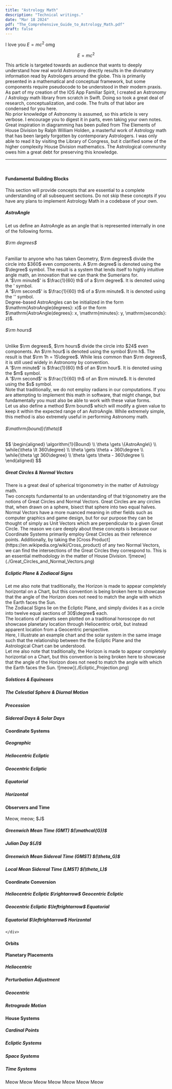 ```yaml
---
title: "Astrology Math"
description: "Technical writings."
date: "Mar 18 2024"
pdf: "The_Comprehensive_Guide_to_Astrology_Math.pdf"
draft: false
---
```


I love you $E=mc^2$ omg

$$E=mc^2$$

This article is targeted towards an audience that wants to deeply understand how real world Astronomy directly results in the divinatory information read by Astrologers around the globe. This is primarily presented in a mathematical and conceptual framework, but some components require pseudocode to be understood in their modern praxis. 
<br/>
As part of my creation of the IOS App Familiar Spirit, I created an Astronomy / Astrology math library from scratch in Swift. Doing so took a great deal of research, conceptualization, and code. The fruits of that labor are condensed for you here.
<br/>
No prior knowledge of Astronomy is assumed, so this article is very verbose. I encourage you to digest it in parts, even taking your own notes. 
<br/>
Great inspiration in diagramming has been pulled from The Elements of House Division by Ralph William Holden, a masterful work of Astrology math that has been largely forgotten by contemporary Astrologers. I was only able to read it by visiting the Library of Congress, but it clarified some of the higher complexity <Pink>House Division</Pink> mathematics. The Astrological community owes him a great debt for preserving this knowledge.
<br/>
<hr/>
<br/>
<Collapsible>
    <Red slot="title"><h4>Fundamental Building Blocks</h4></Red>
    <div slot="content">
        This section will provide concepts that are essential to a complete understanding of all subsequent sections. Do not skip these concepts if you have any plans to implement Astrology Math in a codebase of your own.
        <Collapsible>
            <Red slot="title"><h5>AstroAngle</h5></Red>
            <div slot="content">
                Let us define an <Red>AstroAngle</Red> as an angle that is represented internally in one of the following forms. 
                <Collapsible>
                    <Red slot="title"><h6>$\rm degrees$</h6></Red>
                    <div slot="content">
                        Familiar to anyone who has taken Geometry, <Red>$\rm degrees$</Red> divide the circle into $360$ even components. A <Red>$\rm degree$</Red> is denoted using the <Red>$\degree$</Red> symbol. The result is a system that lends itself to highly intuitive angle math, an innovation that we can thank the Sumerians for.
                        <br/>
                        A '<Red>$\rm minute$</Red>' is $\frac{1}{60} th$ of a <Red>$\rm degree$</Red>. It is denoted using the <Red>'</Red> symbol.
                        <br/>
                        A '<Red>$\rm second$</Red>' is $\frac{1}{60} th$ of a <Red>$\rm minute$</Red>. It is denoted using the <Red>''</Red> symbol.
                        <br/>
                        <Red>Degree</Red>-based <Red>AstroAngles</Red> can be initialized in the form <Red>$\mathrm{AstroAngle(degrees}: x)$</Red> or the form <Red>$\mathrm{AstroAngle(degrees}: x, \mathrm{minutes}: y, \mathrm{seconds}: z)$</Red>.
                    </div>
                </Collapsible>
                <Collapsible>
                    <Red slot="title"><h6>$\rm hours$</h6></Red>
                    <div slot="content">
                        Unlike <Red>$\rm degrees$</Red>, <Red>$\rm hours$</Red> divide the circle into $24$ even components. An <Red>$\rm hour$</Red> is denoted using the symbol <Red>$\rm h$</Red>. The result is that <Red>$\rm 1h = 15\degree$</Red>. While less common than <Red>$\rm degrees$</Red>, it is still used widely in Astronomy by convention.
                        <br/>
                        A '<Red>$\rm minute$</Red>' is $\frac{1}{60} th$ of an <Red>$\rm hour$</Red>. It is denoted using the <Red>$m$</Red> symbol.
                        <br/>
                        A '<Red>$\rm second$</Red>' is $\frac{1}{60} th$ of an <Red>$\rm minute$</Red>. It is denoted using the <Red>$s$</Red> symbol.
                    </div>
                </Collapsible>
                Note that traditionally, we do not employ radians in our computations. If you are attempting to implement this math in software, that might change, but fundamentally you must also be able to work with these value forms.
                <br/>
                Let us also define a method <Red>$\rm bound$</Red> which will modify a given value to keep it within the expected range of an <Red>AstroAngle</Red>. While extremely simple, this method is also extremely useful in performing Astronomy math.
                <br/>
                <Collapsible>
                    <Red slot="title"><h6>$\mathrm{bound}(\theta)$</h6></Red>
                    <div slot="content">
                        $$
                            \begin{aligned}
                            \algorithm{1}{Bound} \\
                            \theta \gets \{AstroAngle\} \\
                            \while{\theta \lt 360\degree} \\
                            \theta \gets \theta + 360\degree \\
                            \while{\theta \gt 360\degree} \\
                            \theta \gets \theta - 360\degree \\
                            \end{aligned}
                        $$
                    </div>
                </Collapsible>
            </div>
        </Collapsible>
        <Collapsible>
            <Red slot="title"><h5>Great Circles & Normal Vectors</h5></Red>
            <div slot="content">
                There is a great deal of spherical trigonometry in the matter of Astrology math. 
                <br/>
                Two concepts fundamental to an understanding of that trigonometry are the notions of <Red>Great Circles</Red> and <Red>Normal Vectors</Red>.
                <Red>Great Circles</Red> are any circles that, when drawn on a sphere, bisect that sphere into two equal halves.
                <Red>Normal Vectors</Red> have a more nuanced meaning in other fields such as computer graphics and game design, but for our purpose they can be thought of simply as Unit Vectors which are perpendicular to a given <Red>Great Circle</Red>.
                The reason we care deeply about these concepts is because our <Orange>Coordinate Systems</Orange> primarily employ <Red>Great Circles</Red> as their reference points.
                Additionally, by taking the [Cross Product](https://en.wikipedia.org/wiki/Cross_product) of any two <Red>Normal Vectors</Red>, we can find the intersections of the <Red>Great Circles</Red> they correspond to. This is an essential methodology in the matter of House Division.
                ![meow](./Great_Circles_and_Normal_Vectors.png)
            </div>
        </Collapsible>
        <Collapsible>
            <Red slot="title"><h5>Ecliptic Plane & Zodiacal Signs</h5></Red>
            <div slot="content">
                Let me also note that traditionally, the Horizon is made to appear completely horizontal on a Chart, but this convention is being broken here to showcase that the angle of the Horizon does not need to match the angle with which the Earth faces the Sun.
                <br/>
                The <Red>Zodiacal Signs</Red> lie on the <Red>Ecliptic Plane</Red>, and simply divides it as a circle into twelve equal sections of 30<Red>$\degree$</Red> each.
                <br/>
                The locations of planets seen plotted on a traditional horoscope do not showcase planetary location through Heliocentric orbit, but instead apparent location from a Geocentric perspective.
                <br/>
                Here, I illustrate an example chart and the solar system in the same image such that the relationship between the the <Red>Ecliptic Plane</Red> and the Astrological Chart can be understood.
                <br/>
                Let me also note that traditionally, the Horizon is made to appear completely horizontal on a Chart, but this convention is being broken here to showcase that the angle of the Horizon does not need to match the angle with which the Earth faces the Sun.
                ![meow](./Ecliptic_Projection.png)
            </div>
        </Collapsible>
        <Collapsible>
            <Red slot="title"><h5>Solstices & Equinoxes</h5></Red>
        </Collapsible>
        <Collapsible>
            <Red slot="title"><h5>The Celestial Sphere & Diurnal Motion</h5></Red>
        </Collapsible>
        <Collapsible>
            <Red slot="title"><h5>Precession</h5></Red>
        </Collapsible>
        <Collapsible>
            <Red slot="title"><h5>Sidereal Days & Solar Days</h5></Red>
        </Collapsible>
    </div>
</Collapsible>
<Collapsible>
    <Orange slot="title"><h4>Coordinate Systems</h4></Orange>
    <div slot="content">
        <Collapsible>
            <Orange slot="title"><h5>Geographic</h5></Orange>
        </Collapsible>
        <Collapsible>
            <Orange slot="title"><h5>Heliocentric Ecliptic</h5></Orange>
        </Collapsible>
        <Collapsible>
            <Orange slot="title"><h5>Geocentric Ecliptic</h5></Orange>
        </Collapsible>
        <Collapsible>
            <Orange slot="title"><h5>Equatorial</h5></Orange>
        </Collapsible>
        <Collapsible>
            <Orange slot="title"><h5>Horizontal</h5></Orange>
        </Collapsible>
    </div>
</Collapsible>

<Collapsible>
    <Yellow slot="title"><h4>Observers and Time</h4></Yellow>
    <div slot="content">
        Meow, meow; $J$
        <Collapsible>
            <Yellow slot="title"><h5>Greenwich Mean Time (GMT) $(\mathcal{G})$</h5></Yellow>
        </Collapsible>
        <Collapsible>
            <Yellow slot="title"><h5>Julian Day $(J)$</h5></Yellow>
        </Collapsible>
        <Collapsible>
            <Yellow slot="title"><h5>Greenwich Mean Sidereal Time (GMST) $(\theta_G)$</h5></Yellow>
        </Collapsible>
        <Collapsible>
            <Yellow slot="title"><h5>Local Mean Sidereal Time (LMST) $(\theta_L)$</h5></Yellow>
        </Collapsible>
    </div>
</Collapsible>

<Collapsible>
    <Green slot="title"><h4>Coordinate Conversion</h4></Green>
    <div slot="content">
        <Collapsible>
            <Green slot="title"><h5>Heliocentric Ecliptic $\rightarrow$ Geocentric Ecliptic</h5></Green>
        </Collapsible>
        <Collapsible>
            <Green slot="title"><h5>Geocentric Ecliptic $\leftrightarrow$ Equatorial</h5></Green>
        </Collapsible>
        <Collapsible>
            <Green slot="title"><h5>Equatorial $\leftrightarrow$ Horizontal</h5></Green>
        </Collapsible>

    </div>
</Collapsible>

<Collapsible>
    <Blue slot="title"><h4>Orbits</h4></Blue>
    <div slot="content">
    </div>
</Collapsible>

<Collapsible>
    <Purple slot="title"><h4>Planetary Placements</h4></Purple>
    <div slot="content">
        <Collapsible>
            <Purple slot="title"><h5>Heliocentric</h5></Purple>
        </Collapsible>
        <Collapsible>
            <Purple slot="title"><h5>Perturbation Adjustment</h5></Purple>
        </Collapsible>
        <Collapsible>
            <Purple slot="title"><h5>Geocentric</h5></Purple>
        </Collapsible>
        <Collapsible>
            <Purple slot="title"><h5>Retrograde Motion</h5></Purple>
        </Collapsible>
    </div>
</Collapsible>

<Collapsible>
    <Pink slot="title"><h4>House Systems</h4></Pink>
    <div slot="content">
        <Collapsible>
            <Pink slot="title"><h5>Cardinal Points</h5></Pink>
        </Collapsible>
        <Collapsible>
            <Pink slot="title"><h5>Ecliptic Systems</h5></Pink>
        </Collapsible>
        <Collapsible>
            <Pink slot="title"><h5>Space Systems</h5></Pink>
        </Collapsible>
        <Collapsible>
            <Pink slot="title"><h5>Time Systems</h5></Pink>
        </Collapsible>
    </div>
</Collapsible>

<Red>Meow</Red>
<Orange>Meow</Orange>
<Yellow>Meow</Yellow>
<Green>Meow</Green>
<Blue>Meow</Blue>
<Purple>Meow</Purple>
<Pink>Meow</Pink>


